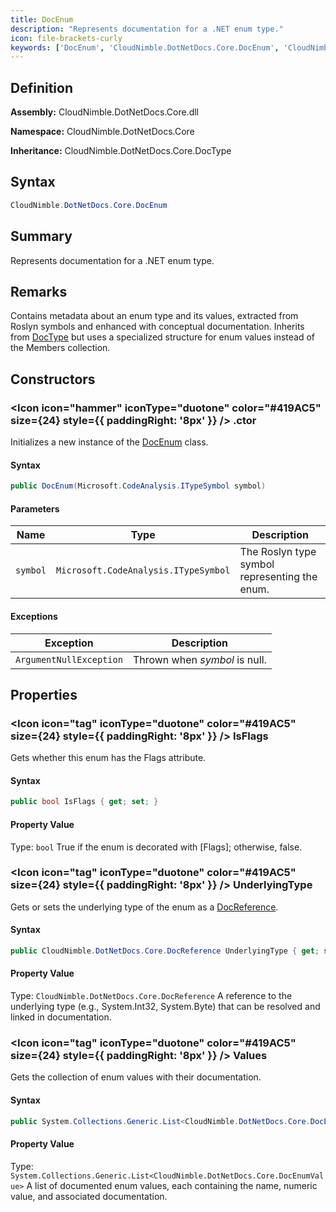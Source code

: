 ```yaml
---
title: DocEnum
description: "Represents documentation for a .NET enum type."
icon: file-brackets-curly
keywords: ['DocEnum', 'CloudNimble.DotNetDocs.Core.DocEnum', 'CloudNimble.DotNetDocs.Core', 'class', 'CloudNimble.DotNetDocs.Core.DocType']
---
```


## Definition

**Assembly:** CloudNimble.DotNetDocs.Core.dll

**Namespace:** CloudNimble.DotNetDocs.Core

**Inheritance:** CloudNimble.DotNetDocs.Core.DocType

## Syntax

```csharp
CloudNimble.DotNetDocs.Core.DocEnum
```

## Summary

Represents documentation for a .NET enum type.

## Remarks

Contains metadata about an enum type and its values, extracted from Roslyn symbols
            and enhanced with conceptual documentation. Inherits from [DocType](/api-reference/CloudNimble/DotNetDocs/Core/DocType) but
            uses a specialized structure for enum values instead of the Members collection.

## Constructors

### <Icon icon="hammer" iconType="duotone" color="#419AC5" size={24} style={{ paddingRight: '8px' }} />  .ctor

Initializes a new instance of the [DocEnum](/api-reference/CloudNimble/DotNetDocs/Core/DocEnum) class.

#### Syntax

```csharp
public DocEnum(Microsoft.CodeAnalysis.ITypeSymbol symbol)
```

#### Parameters

| Name | Type | Description |
|------|------|-------------|
| `symbol` | `Microsoft.CodeAnalysis.ITypeSymbol` | The Roslyn type symbol representing the enum. |

#### Exceptions

| Exception | Description |
|-----------|-------------|
| `ArgumentNullException` | Thrown when *symbol* is null. |

## Properties

### <Icon icon="tag" iconType="duotone" color="#419AC5" size={24} style={{ paddingRight: '8px' }} />  IsFlags

Gets whether this enum has the Flags attribute.

#### Syntax

```csharp
public bool IsFlags { get; set; }
```

#### Property Value

Type: `bool`
True if the enum is decorated with [Flags]; otherwise, false.

### <Icon icon="tag" iconType="duotone" color="#419AC5" size={24} style={{ paddingRight: '8px' }} />  UnderlyingType

Gets or sets the underlying type of the enum as a [DocReference](/api-reference/CloudNimble/DotNetDocs/Core/DocReference).

#### Syntax

```csharp
public CloudNimble.DotNetDocs.Core.DocReference UnderlyingType { get; set; }
```

#### Property Value

Type: `CloudNimble.DotNetDocs.Core.DocReference`
A reference to the underlying type (e.g., System.Int32, System.Byte) that can be
            resolved and linked in documentation.

### <Icon icon="tag" iconType="duotone" color="#419AC5" size={24} style={{ paddingRight: '8px' }} />  Values

Gets the collection of enum values with their documentation.

#### Syntax

```csharp
public System.Collections.Generic.List<CloudNimble.DotNetDocs.Core.DocEnumValue> Values { get; }
```

#### Property Value

Type: `System.Collections.Generic.List<CloudNimble.DotNetDocs.Core.DocEnumValue>`
A list of documented enum values, each containing the name, numeric value,
            and associated documentation.

